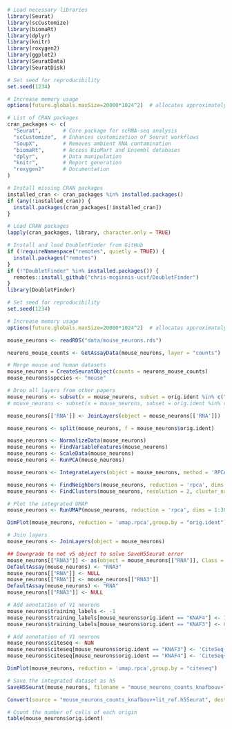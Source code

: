 ```r
# Load necessary libraries
library(Seurat)               
library(scCustomize)          
library(biomaRt)
library(dplyr)
library(knitr)
library(roxygen2)
library(ggplot2)
library(SeuratData)
library(SeuratDisk)

# Set seed for reproducibility
set.seed(1234)

# Increase memory usage
options(future.globals.maxSize=20000*1024^2)  # allocates approximately 20GiB for global variables in future expressions
```

```r
# List of CRAN packages
cran_packages <- c(
  "Seurat",       # Core package for scRNA-seq analysis
  "scCustomize",  # Enhances customization of Seurat workflows
  "SoupX",        # Removes ambient RNA contamination
  "biomaRt",      # Access BioMart and Ensembl databases
  "dplyr",        # Data manipulation
  "knitr",        # Report generation
  "roxygen2"      # Documentation
)

# Install missing CRAN packages
installed_cran <- cran_packages %in% installed.packages()
if (any(!installed_cran)) {
  install.packages(cran_packages[!installed_cran])
}

# Load CRAN packages
lapply(cran_packages, library, character.only = TRUE)

# Install and load DoubletFinder from GitHub
if (!requireNamespace("remotes", quietly = TRUE)) {
  install.packages("remotes")
}
if (!"DoubletFinder" %in% installed.packages()) {
  remotes::install_github("chris-mcginnis-ucsf/DoubletFinder")
}
library(DoubletFinder)

# Set seed for reproducibility
set.seed(1234)

# Increase memory usage
options(future.globals.maxSize=20000*1024^2)  # allocates approximately 20GiB for global variables in future expressions
```

```r
mouse_neurons <- readRDS("data/mouse_neurons.rds")
```

```r
neurons_mouse_counts <- GetAssayData(mouse_neurons, layer = "counts")
```

```r
# Merge mouse and human datasets
mouse_neurons = CreateSeuratObject(counts = neurons_mouse_counts)
mouse_neurons$species <- "mouse"
```

```r
# Drop all layers from other papers
mouse_neurons <- subset(x = mouse_neurons, subset = orig.ident %in% c("MATSON", "KATHE", "KNAF3", "KNAF4", "BOUV5"))
# mouse_neurons <- subset(x = mouse_neurons, subset = orig.ident %in% c("KNAF11", "KNAF10", "KNAF9", "KNAF8", "BOUV6", "BOUV7"))
```

```r
mouse_neurons[['RNA']] <- JoinLayers(object = mouse_neurons[['RNA']])
```

```r
mouse_neurons <- split(mouse_neurons, f = mouse_neurons$orig.ident)
```

```r
mouse_neurons <- NormalizeData(mouse_neurons)
mouse_neurons <- FindVariableFeatures(mouse_neurons)
mouse_neurons <- ScaleData(mouse_neurons)
mouse_neurons <- RunPCA(mouse_neurons)
```


```r
mouse_neurons <- IntegrateLayers(object = mouse_neurons, method = 'RPCAIntegration', orig.reduction = 'pca', new.reduction = 'rpca', reference = 5, verbose = TRUE)
```

```r
mouse_neurons <- FindNeighbors(mouse_neurons, reduction = 'rpca', dims = 1:30)
mouse_neurons <- FindClusters(mouse_neurons, resolution = 2, cluster_names = 'rpca_clusters')

# Plot the integrated UMAP
mouse_neurons <- RunUMAP(mouse_neurons, reduction = 'rpca', dims = 1:30, reduction.name = 'umap.rpca')
```

```r
DimPlot(mouse_neurons, reduction = 'umap.rpca',group.by = "orig.ident")
```


```r
# Join layers
mouse_neurons <- JoinLayers(object = mouse_neurons)
```

```r
## Downgrade to not v5 object to solve SaveH5Seurat error
mouse_neurons[["RNA3"]] <- as(object = mouse_neurons[["RNA"]], Class = "Assay")
DefaultAssay(mouse_neurons) <- "RNA3"
mouse_neurons[["RNA"]] <- NULL
mouse_neurons[["RNA"]] <- mouse_neurons[["RNA3"]]
DefaultAssay(mouse_neurons) <- "RNA"
mouse_neurons[["RNA3"]] <- NULL
```

```r
# Add annotation of V1 neurons
mouse_neurons$training_labels <- -1
mouse_neurons$training_labels[mouse_neurons$orig.ident == "KNAF4"] <- 1
mouse_neurons$training_labels[mouse_neurons$orig.ident == "KNAF3"] <- 0
```

```r
# Add annotation of V1 neurons
mouse_neurons$citeseq <- NaN
mouse_neurons$citeseq[mouse_neurons$orig.ident == "KNAF3"] <- 'CiteSeq-'
mouse_neurons$citeseq[mouse_neurons$orig.ident == "KNAF4"] <- 'CiteSeq+'
```

```r
DimPlot(mouse_neurons, reduction = 'umap.rpca',group.by = "citeseq")
```

```r
# Save the integrated dataset as h5
SaveH5Seurat(mouse_neurons, filename = "mouse_neurons_counts_knafbouv+lit_ref.h5Seurat", overwrite = TRUE)

```	

```r
Convert(source = "mouse_neurons_counts_knafbouv+lit_ref.h5Seurat", dest = "mouse_neurons_counts_knafbouv+lit_ref.h5ad", overwrite = TRUE)
```	

```r
# Count the number of cells of each origin
table(mouse_neurons$orig.ident)
```